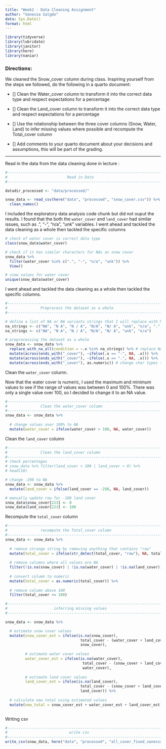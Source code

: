 ```yaml
---
title: "Week2 - Data Cleaning Assignment"
author: "Vanessa Salgdo"
data: Sys.Date()
format: html
---
```


```r
library(tidyverse)
library(lubridate)
library(janitor)
library(here)
library(naniar)
```

### Directions:

We cleaned the Snow_cover column during class. Inspiring yourself from the steps we followed, do the following in a quarto document:

- [] Clean the Water_cover column to transform it into the correct data type and respect expectations for a percentage

- [] Clean the Land_cover column to transform it into the correct data type and respect expectations for a percentage

- [] Use the relationship between the three cover columns (Snow, Water, Land) to infer missing values where possible and recompute the Total_cover column

- [] Add comments to your quarto document about your decisions and assumptions, this will be part of the grading.

------------------------------------------------------------------------

Read in the data from the data cleaning done in lecture :
```r
#------------------------------------------------------------------------
#                           Read in Data
#------------------------------------------------------------------------

datadir_processed <- "data/processed/"

snow_data <- read_csv(here("data", "processed", "snow_cover.csv")) %>% 
  clean_names()

```



I included the exploratory data analysis code chunk but did not ouput the results. I found that the both the `water_cover` and `land_cover` had similar issues, such as .", "-", "n/a", "unk" variables.  I went ahead and tackled the data cleaning as a whole then tackled the specific columns

```r
# check of water cover is correct data type
class(snow_data$water_cover)

# check if it has similar characters for NAs as snow cover
snow_data %>% 
  filter(water_cover %in% c(".", "-", "n/a", "unk")) %>% 
  View()

# view values for water cover
unique(snow_data$water_cover)
```


I went ahead and tackled the data cleaning as a whole then tackled the specific columns.

```r
#------------------------------------------------------------------------
#               Preprocess the dataset as a whole
#------------------------------------------------------------------------

# defina a list of NA or NA variants strings that I will replace with NA
na_strings <- c("NA", "N A", "N / A", "N/A", "N/ A", "unk", "n/a", ".", "-")
na_strings <- c("NA", "N A", "N / A", "N/A", "N/ A", "unk", "n/a")

# preprocessing the dataset as a whole
snow_data <- snow_data %>%
  replace_with_na_all(condition = ~.x %in% na_strings) %>% # replace NA strings with NA
  mutate(across(ends_with("_cover"), ~ifelse(.x == "-", NA, .x))) %>% 
  mutate(across(ends_with("_cover"), ~ifelse(.x == ".", NA, .x))) %>% 
  mutate(across(ends_with("_cover"), as.numeric)) # change char types to numeric

```

Clean the `water_cover` column.

Now that the water cover is numeric, I used the maximum and minimum values to see if the range of values was between 0 and 100%. There was only a single value over 100, so I decided to change it to an NA value.

```r
#------------------------------------------------------------------------
#               Clean the water_cover column
#------------------------------------------------------------------------
snow_data <- snow_data %>% 
  
  # change values over 100% to NA
  mutate(water_cover = ifelse(water_cover > 100, NA, water_cover))
```

Clean the `land_cover` column
```r
#------------------------------------------------------------------------
#               Clean the land_cover column
#------------------------------------------------------------------------
# check percentages
# snow_data %>% filter(land_cover > 100 | land_cover < 0) %>% 
# head(10)

# change -298 to NA
snow_data <- snow_data %>% 
  mutate(land_cover = ifelse(land_cover == -298, NA, land_cover))

# manually update row for -100 land cover
snow_data$snow_cover[223] <- 0
snow_data$land_cover[223] <- 100
```

Recompute the `total_cover` column

```r
#------------------------------------------------------------------------
#               recompute the Total_cover column
#------------------------------------------------------------------------
snow_data <- snow_data %>% 
  
  # remove strange string by removing anything that contains "row"
  mutate(total_cover = ifelse(str_detect(total_cover, "row"), NA, total_cover)) %>% 
  
  # remove columns where all values are NA
  filter(!is.na(snow_cover) | !is.na(water_cover) | !is.na(land_cover)) %>% 
  
  # convert column to numeric
  mutate(total_cover = as.numeric(total_cover)) %>% 
  
  # remove column above 100
  filter(total_cover <= 100)
```



```r
#------------------------------------------------------------------------
#                     inferring missing values
#------------------------------------------------------------------------

snow_data <- snow_data %>% 

  # estimate snow cover values
  mutate(snow_cover_est = ifelse(is.na(snow_cover), 
                                  total_cover - (water_cover + land_cover),
                                  snow_cover),
         
         # estimate water cover values
         water_cover_est = ifelse(is.na(water_cover),
                                   total_cover - (snow_cover + land_cover),
                                   water_cover),
         
         # estimate land cover values
         land_cover_est = ifelse(is.na(land_cover),
                                  total_cover - (snow_cover + land_cover),
                                  land_cover)) %>% 
  
  # calculate new total using estimated values
  mutate(new_total = snow_cover_est + water_cover_est + land_cover_est)
  
```

Writing csv
```r
#------------------------------------------------------------------------
#                            write csv 
#------------------------------------------------------------------------
write_csv(snow_data, here("data", "processed", "all_cover_fixed_vanessa.csv"))
```

